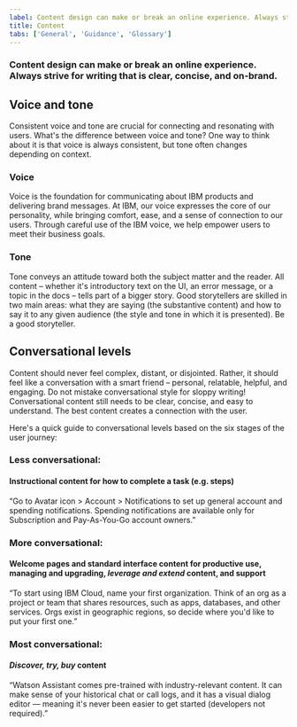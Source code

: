 ```yaml
---
label: Content design can make or break an online experience. Always strive for writing that is clear, concise, and on-brand.
title: Content
tabs: ['General', 'Guidance', 'Glossary']
---
```


### Content design can make or break an online experience. Always strive for writing that is clear, concise, and on-brand.

## Voice and tone

Consistent voice and tone are crucial for connecting and resonating with users. What's the difference between voice and tone? One way to think about it is that voice is always consistent, but tone often changes depending on context.

### Voice

Voice is the foundation for communicating about IBM products and delivering brand messages. At IBM, our voice expresses the core of our personality, while bringing comfort, ease, and a sense of connection to our users. Through careful use of the IBM voice, we help empower users to meet their business goals. 

### Tone

Tone conveys an attitude toward both the subject matter and the reader. All content – whether it's introductory text on the UI, an error message, or a topic in the docs – tells part of a bigger story. Good storytellers are skilled in two main areas: what they are saying (the substantive content) and how to say it to any given audience (the style and tone in which it is presented). Be a good storyteller.

## Conversational levels

Content should never feel complex, distant, or disjointed. Rather, it should feel like a conversation with a smart friend – personal, relatable, helpful, and engaging. Do not mistake conversational style for sloppy writing! Conversational content still needs to be clear, concise, and easy to understand. The best content creates a connection with the user.

Here's a quick guide to conversational levels based on the six stages of the user journey:

### Less conversational:

#### Instructional content for how to complete a task (e.g. steps)

“Go to Avatar icon > Account > Notifications to set up general account and spending notifications. Spending notifications are available only for Subscription and Pay-As-You-Go account owners.”

### More conversational:

#### Welcome pages and standard interface content for productive use, managing and upgrading, _leverage and extend_ content, and support

“To start using IBM Cloud, name your first organization. Think of an org as a project or team that shares resources, such as apps, databases, and other services. Orgs exist in geographic regions, so decide where you'd like to put your first one.”

### Most conversational: 

#### _Discover, try, buy_ content

“Watson Assistant comes pre-trained with industry-relevant content. It can make sense of your historical chat or call logs, and it has a visual dialog editor — meaning it's never been easier to get started (developers not required).”